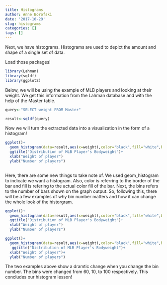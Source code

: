 ```yaml
---
title: Histograms
author: Anne Borofski
date: '2017-10-29'
slug: histograms
categories: []
tags: []
---
```


Next, we have histograms. Histograms are used to depict the amount and shape of a single set of data. 

Load those packages!
```r
library(Lahman)
library(sqldf)
library(ggplot2)
```

Below, we will be using the example of MLB players and looking at their weight. We get this information from the Lahman database and with the help of the Master table.

```r
query<-"SELECT weight FROM Master"

result<-sqldf(query)
```

Now we will turn the extracted data into a visualization in the form of a histogram!

```r
ggplot()+
  geom_histogram(data=result,aes(x=weight),color="black",fill="white",bins=60)+
  ggtitle("Distribution of MLB Player's Bodyweight")+
  xlab("Weight of player")
  ylab("Number of players")
                   
```

Here, there are some new things to take note of. We used geom_histogram to indicate we want a histogram. Also, color is referring to the border of the bar and fill is refering to the actual color fill of the bar. Next, the bins refers to the number of bars shown on the graph output. So, following this, there will be a few examples of why bin number matters and how it can change the whole look of the historgram.

```r
ggplot()+
  geom_histogram(data=result,aes(x=weight),color="black",fill="white",bins=10)+
  ggtitle("Distribution of MLB Player's Bodyweight")+
  xlab("Weight of player")
  ylab("Number of players")
```

```r
ggplot()+
  geom_histogram(data=result,aes(x=weight),color="black",fill="white",bins=100)+
   ggtitle("Distribution of MLB Player's Bodyweight")+
  xlab("Weight of player")+
  ylab("Number of players")
```

The two examples above show a dramtic change when you change the bin number. The bins were changed from 60, 10, to 100 respectively. This concludes our histogram lesson!
